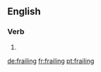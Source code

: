 ==English==

===Verb===
{{head|en}}

# {{present participle of|frail}}

[[de:frailing]]
[[fr:frailing]]
[[pt:frailing]]